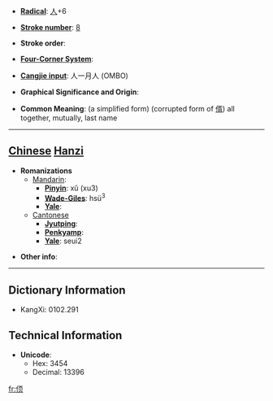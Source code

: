 * '''[[Wiktionary:Chinese radical index| Radical]]''': [[Wiktionary:Chinese radical index 人|人]]+6

* '''[[Wiktionary:Chinese total strokes index|Stroke number]]''': [[Wiktionary:Chinese total strokes index 8|8]]

* '''Stroke order''': 

* '''[[Wiktionary:Chinese four corner index|Four-Corner System]]''': 

* '''[[Wiktionary:Chinese Cangjie index|Cangjie input]]''': 人一月人 (OMBO)

* '''Graphical Significance and Origin''': 

* '''Common Meaning''': (a simplified form) (corrupted form of [[偦]]) all together, mutually, last name

----

== [[Chinese]] [[Hanzi]] ==

* '''Romanizations'''
** [[Mandarin]]:
*** '''[[Pinyin]]''': xǔ (xu3)
*** '''[[Wade-Giles]]''': hsü<sup>3</sup>
*** '''[[Yale]]''': 
**[[Cantonese]]
***'''[[Jyutping]]''':
***'''[[Penkyamp]]''': 
***'''[[Yale]]''': seui2

* '''Other info''': 

----

== Dictionary Information ==

* KangXi: 0102.291

== Technical Information ==

* '''Unicode''':
** Hex: 3454
** Decimal: 13396

[[fr:㑔]]